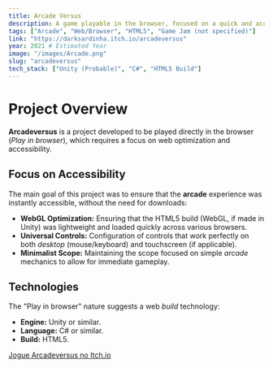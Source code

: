 ```yaml
---
title: Arcade Versus
description: A game playable in the browser, focused on a quick and accessible arcade experience.
tags: ["Arcade", "Web/Browser", "HTML5", "Game Jam (not specified)"]
link: "https://darksardinha.itch.io/arcadeversus"
year: 2021 # Estimated Year
image: "/images/Arcade.png" 
slug: "arcadeversus"
tech_stack: ["Unity (Probable)", "C#", "HTML5 Build"]
---
```


# Project Overview

**Arcadeversus** is a project developed to be played directly in the browser (*Play in browser*), which requires a focus on web optimization and accessibility.

## Focus on Accessibility

The main goal of this project was to ensure that the **arcade** experience was instantly accessible, without the need for downloads:

* **WebGL Optimization:** Ensuring that the HTML5 build (WebGL, if made in Unity) was lightweight and loaded quickly across various browsers.
* **Universal Controls:** Configuration of controls that work perfectly on both *desktop* (mouse/keyboard) and touchscreen (if applicable).
* **Minimalist Scope:** Maintaining the scope focused on simple *arcade* mechanics to allow for immediate gameplay.

## Technologies

The "Play in browser" nature suggests a web *build* technology:

* **Engine:** Unity or similar.
* **Language:** C# or similar.
* **Build:** HTML5.

[Jogue Arcadeversus no Itch.io](https://darksardinha.itch.io/arcadeversus)